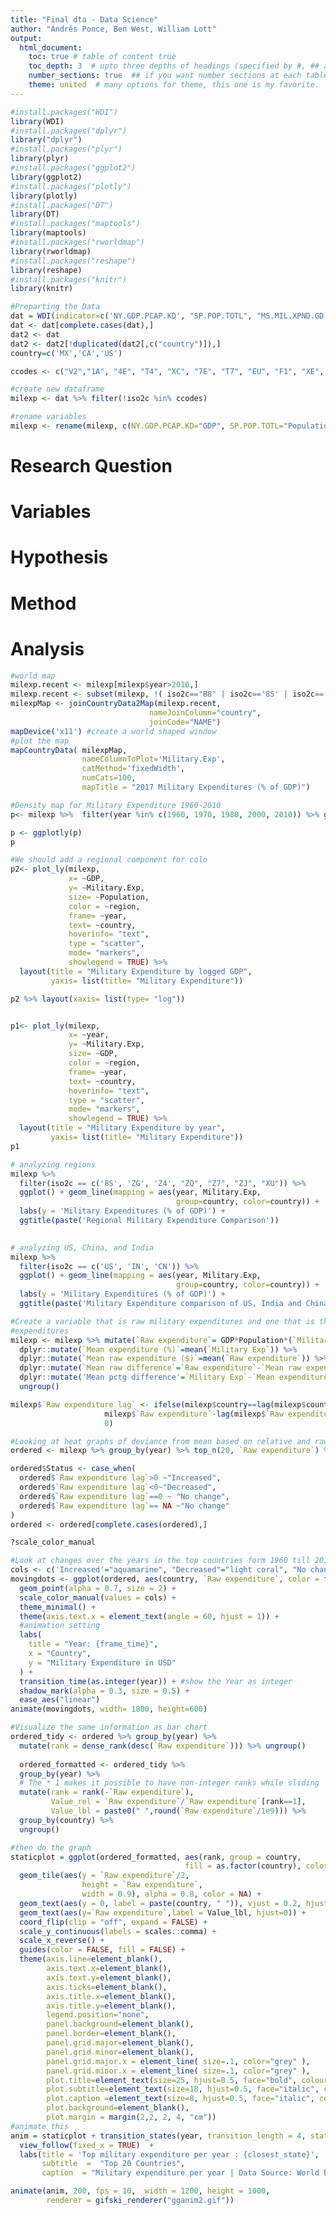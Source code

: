 ```yaml
---
title: "Final dta - Data Science"
author: "Andrés Ponce, Ben West, William Lott"
output: 
  html_document:
    toc: true # table of content true
    toc_depth: 3  # upto three depths of headings (specified by #, ## and ###)
    number_sections: true  ## if you want number sections at each table header
    theme: united  # many options for theme, this one is my favorite.
---
```


```r
#install.packages("WDI")
library(WDI)
#install.packages("dplyr")
library("dplyr")
#install.packages("plyr")
library(plyr)
#install.packages("ggplot2")
library(ggplot2)
#install.packages("plotly")
library(plotly)
#install.packages("DT")
library(DT)
#install.packages("maptools")
library(maptools)
#install.packages("rworldmap")
library(rworldmap)
#install.packages("reshape")
library(reshape)
#install.packages("knitr")
library(knitr)
```


```r
#Preparting the Data
dat = WDI(indicator=c('NY.GDP.PCAP.KD', "SP.POP.TOTL", "MS.MIL.XPND.GD.ZS"), country='all', extra=TRUE, start=1960, end=2017)
dat <- dat[complete.cases(dat),]
dat2 <- dat
dat2 <- dat2[!duplicated(dat2[,c("country")]),]
country=c('MX','CA','US')

ccodes <- c("V2","1A", "4E", "T4", "XC", "7E", "T7", "EU", "F1", "XE", "XD", "XF", "ZT", "XH", "XI", "XG", "LA", "V3", "XJ", "T2", "XL", "XO", "XM", "XN", "XQ", "T3", "XP", "OE", "S4", "S2", "V4", "V1", "S1", "T5", "ZF", "XT", "1W")
```

```r
#create new dataframe
milexp <- dat %>% filter(!iso2c %in% ccodes)

#rename variables
milexp <- rename(milexp, c(NY.GDP.PCAP.KD="GDP", SP.POP.TOTL="Population",MS.MIL.XPND.GD.ZS="Military.Exp")) 
```



 
# Research Question

# Variables


# Hypothesis


# Method

# Analysis
```r
#world map
milexp.recent <- milexp[milexp$year>2016,]
milexp.recent <- subset(milexp, !( iso2c=="B8" | iso2c=='8S' | iso2c=='T6' | iso2c=='XU' | iso2c=='Z4' | iso2c=='Z7' | iso2c=='ZG' | iso2c=='ZJ' | iso2c=='ZQ') )
milexpMap <- joinCountryData2Map(milexp.recent, 
                               nameJoinColumn="country",
                               joinCode="NAME")
mapDevice('x11') #create a world shaped window
#plot the map
mapCountryData( milexpMap, 
                nameColumnToPlot='Military.Exp', 
                catMethod='fixedWidth', 
                numCats=100,
                mapTitle = "2017 Military Expenditures (% of GDP)")
```

```r

#Density map for Military Expenditure 1960-2010
p<- milexp %>%  filter(year %in% c(1960, 1970, 1980, 2000, 2010)) %>% ggplot(aes(x= Military.Exp, group=as.factor(year), fill= as.factor(year))) + geom_density(alpha=0.4)+ labs(y= "proportion of countries", x= "Military Expenditure as % of GDP", fill= "Year")+ggtitle(paste("Military Expenditure comparison among countries"))

p <- ggplotly(p)
p
```

```r
#We should add a regional component for colo
p2<- plot_ly(milexp,
             x= ~GDP,
             y= ~Military.Exp,
             size= ~Population,
             color = ~region,
             frame= ~year,
             text= ~country,
             hoverinfo= "text",
             type = "scatter",
             mode= "markers",
             showlegend = TRUE) %>% 
  layout(title = "Military Expenditure by logged GDP",
         yaxis= list(title= "Military Expenditure"))

p2 %>% layout(xaxis= list(type= "log"))



```

```r

p1<- plot_ly(milexp,
             x= ~year,
             y= ~Military.Exp,
             size= ~GDP,
             color = ~region,
             frame= ~year,
             text= ~country,
             hoverinfo= "text",
             type = "scatter",
             mode= "markers",
             showlegend = TRUE) %>% 
  layout(title = "Military Expenditure by year",
         yaxis= list(title= "Military Expenditure"))
p1

```


```r
# analyzing regions
milexp %>%
  filter(iso2c == c('8S', 'ZG', 'Z4', "ZQ", "Z7", "ZJ", "XU")) %>%
  ggplot() + geom_line(mapping = aes(year, Military.Exp, 
                                     group=country, color=country)) +
  labs(y = 'Military Expenditures (% of GDP)') +
  ggtitle(paste('Regional Military Expenditure Comparison'))
  
```

```r
# analyzing US, China, and India
milexp %>%
  filter(iso2c == c('US', 'IN', 'CN')) %>%
  ggplot() + geom_line(mapping = aes(year, Military.Exp, 
                                     group=country, color=country)) +
  labs(y = 'Military Expenditures (% of GDP)') +
  ggtitle(paste('Military Expenditure comparison of US, India and China'))
```


```r
#Create a variable that is raw military expenditures and one that is the mean expenditure by percentage and by raw
#expenditures
milexp <- milexp %>% mutate(`Raw expenditure`= GDP*Population*(`Military Exp`/100)) %>% group_by(year) %>% 
  dplyr::mutate(`Mean expenditure (%)`=mean(`Military Exp`)) %>% 
  dplyr::mutate(`Mean raw expenditure ($)`=mean(`Raw expenditure`)) %>% 
  dplyr::mutate(`Mean raw difference`=`Raw expenditure`-`Mean raw expenditure ($)`) %>% 
  dplyr::mutate('Mean pctg difference'=`Military Exp`-`Mean expenditure (%)`) %>% 
  ungroup()
```

```r
milexp$`Raw expenditure lag` <- ifelse(milexp$country==lag(milexp$country)&milexp$year==lag(milexp$year)+1,
                     milexp$`Raw expenditure`-lag(milexp$`Raw expenditure`),
                     0)
```

```r
#Looking at heat graphs of deviance from mean based on relative and raw spending on military
ordered <- milexp %>% group_by(year) %>% top_n(20, `Raw expenditure`) %>% ungroup()

ordered$Status <- case_when(
  ordered$`Raw expenditure lag`>0 ~"Increased",
  ordered$`Raw expenditure lag`<0~"Decreased",
  ordered$`Raw expenditure lag`==0 ~ "No change",
  ordered$`Raw expenditure lag`== NA ~"No change"
)
ordered <- ordered[complete.cases(ordered),]

?scale_color_manual
```
```r
#Look at changes over the years in the top countries form 1960 till 2017
cols <- c('Increased'="aquamarine", "Decreased"="light coral", "No change"="gray91")
movingdots <- ggplot(ordered, aes(country, `Raw expenditure`, color = factor(Status))) +
  geom_point(alpha = 0.7, size = 2) +
  scale_color_manual(values = cols) +
  theme_minimal() +
  theme(axis.text.x = element_text(angle = 60, hjust = 1)) +
  #animation setting
  labs(
    title = "Year: {frame_time}",
    x = "Country", 
    y = "Military Expenditure in USD"
  ) +
  transition_time(as.integer(year)) + #show the Year as integer
  shadow_mark(alpha = 0.3, size = 0.5) +
  ease_aes("linear")
animate(movingdots, width= 1800, height=600)
```
```r
#Visualize the same information as bar chart
ordered_tidy <- ordered %>% group_by(year) %>% 
  mutate(rank = dense_rank(desc(`Raw expenditure`))) %>% ungroup()
  
  ordered_formatted <- ordered_tidy %>%
  group_by(year) %>%
  # The * 1 makes it possible to have non-integer ranks while sliding
  mutate(rank = rank(-`Raw expenditure`),
         Value_rel = `Raw expenditure`/`Raw expenditure`[rank==1],
         Value_lbl = paste0(" ",round(`Raw expenditure`/1e9))) %>%
  group_by(country) %>% 
  ungroup()
```
```r
#then do the graph
staticplot = ggplot(ordered_formatted, aes(rank, group = country, 
                                       fill = as.factor(country), color = as.factor(country))) +
  geom_tile(aes(y = `Raw expenditure`/2,
                height = `Raw expenditure`,
                width = 0.9), alpha = 0.8, color = NA) +
  geom_text(aes(y = 0, label = paste(country, " ")), vjust = 0.2, hjust = 1) +
  geom_text(aes(y=`Raw expenditure`,label = Value_lbl, hjust=0)) +
  coord_flip(clip = "off", expand = FALSE) +
  scale_y_continuous(labels = scales::comma) +
  scale_x_reverse() +
  guides(color = FALSE, fill = FALSE) +
  theme(axis.line=element_blank(),
        axis.text.x=element_blank(),
        axis.text.y=element_blank(),
        axis.ticks=element_blank(),
        axis.title.x=element_blank(),
        axis.title.y=element_blank(),
        legend.position="none",
        panel.background=element_blank(),
        panel.border=element_blank(),
        panel.grid.major=element_blank(),
        panel.grid.minor=element_blank(),
        panel.grid.major.x = element_line( size=.1, color="grey" ),
        panel.grid.minor.x = element_line( size=.1, color="grey" ),
        plot.title=element_text(size=25, hjust=0.5, face="bold", colour="grey", vjust=-1),
        plot.subtitle=element_text(size=18, hjust=0.5, face="italic", color="grey"),
        plot.caption =element_text(size=8, hjust=0.5, face="italic", color="grey"),
        plot.background=element_blank(),
        plot.margin = margin(2,2, 2, 4, "cm"))
#animate this
anim = staticplot + transition_states(year, transition_length = 4, state_length = 1) +
  view_follow(fixed_x = TRUE)  +
  labs(title = 'Top military expenditure per year : {closest_state}',  
       subtitle  =  "Top 20 Countries",
       caption  = "Military expenditure per year | Data Source: World Bank Data")

animate(anim, 200, fps = 10,  width = 1200, height = 1000, 
        renderer = gifski_renderer("gganim2.gif"))
```
